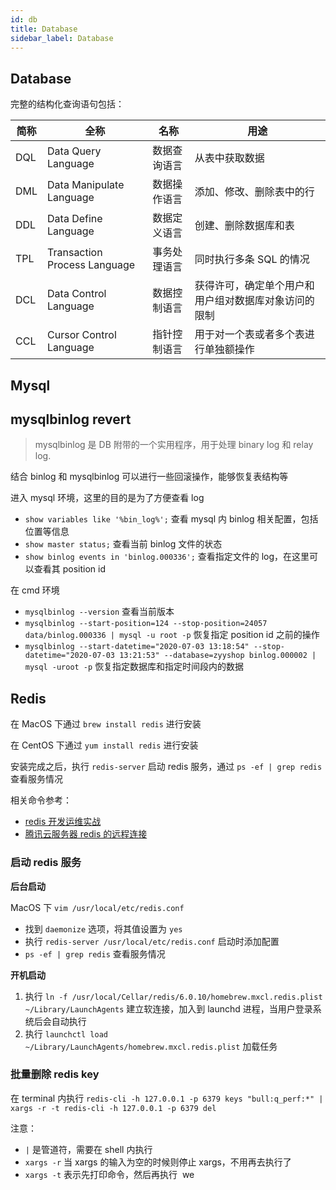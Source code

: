 ```yaml
---
id: db
title: Database
sidebar_label: Database
---
```


## Database

完整的结构化查询语句包括：

| 简称 | 全称                         | 名称         | 用途                                                 |
| ---- | ---------------------------- | ------------ | ---------------------------------------------------- |
| DQL  | Data Query Language          | 数据查询语言 | 从表中获取数据                                       |
| DML  | Data Manipulate Language     | 数据操作语言 | 添加、修改、删除表中的行                             |
| DDL  | Data Define Language         | 数据定义语言 | 创建、删除数据库和表                                 |
| TPL  | Transaction Process Language | 事务处理语言 | 同时执行多条 SQL 的情况                              |
| DCL  | Data Control Language        | 数据控制语言 | 获得许可，确定单个用户和用户组对数据库对象访问的限制 |
| CCL  | Cursor Control Language      | 指针控制语言 | 用于对一个表或者多个表进行单独额操作                 |

## Mysql

## mysqlbinlog revert

> mysqlbinlog 是 DB 附带的一个实用程序，用于处理 binary log 和 relay log.

结合 binlog 和 mysqlbinlog 可以进行一些回滚操作，能够恢复表结构等

进入 mysql 环境，这里的目的是为了方便查看 log

- `show variables like '%bin_log%';` 查看 mysql 内 binlog 相关配置，包括位置等信息
- `show master status;` 查看当前 binlog 文件的状态
- `show binlog events in 'binlog.000336';` 查看指定文件的 log，在这里可以查看其 position id

在 cmd 环境

- `mysqlbinlog --version` 查看当前版本
- `mysqlbinlog --start-position=124 --stop-position=24057 data/binlog.000336 | mysql -u root -p` 恢复指定 position id 之前的操作
- `mysqlbinlog --start-datetime="2020-07-03 13:18:54" --stop-datetime="2020-07-03 13:21:53" --database=zyyshop binlog.000002 | mysql -uroot -p` 恢复指定数据库和指定时间段内的数据

## Redis

在 MacOS 下通过 `brew install redis` 进行安装

在 CentOS 下通过 `yum install redis` 进行安装

安装完成之后，执行 `redis-server` 启动 redis 服务，通过 `ps -ef | grep redis` 查看服务情况

相关命令参考：

- [redis 开发运维实战](https://www.w3cschool.cn/redis_all_about/redis_all_about-pf4826ua.html)
- [腾讯云服务器 redis 的远程连接](https://blog.csdn.net/Vibugs/article/details/92796760)

### 启动 redis 服务

<b>后台启动</b>

MacOS 下 `vim /usr/local/etc/redis.conf`

- 找到 `daemonize` 选项，将其值设置为 `yes`
- 执行 `redis-server /usr/local/etc/redis.conf` 启动时添加配置
- `ps -ef | grep redis` 查看服务情况

<b>开机启动</b>

1. 执行 `ln -f /usr/local/Cellar/redis/6.0.10/homebrew.mxcl.redis.plist ~/Library/LaunchAgents` 建立软连接，加入到 launchd 进程，当用户登录系统后会自动执行
2. 执行 `launchctl load ~/Library/LaunchAgents/homebrew.mxcl.redis.plist` 加载任务

### 批量删除 redis key

在 terminal 内执行 `redis-cli -h 127.0.0.1 -p 6379 keys "bull:q_perf:*" | xargs -r -t redis-cli -h 127.0.0.1 -p 6379 del`

注意：

- `|` 是管道符，需要在 shell 内执行
- `xargs -r` 当 xargs 的输入为空的时候则停止 xargs，不用再去执行了
- `xargs -t` 表示先打印命令，然后再执行  we
